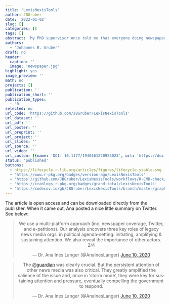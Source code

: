 ```yaml
---
title: 'LexisNexisTools'
author: JBGruber
date: '2022-01-02'
slug: []
categories: []
tags: []
abstract: 'My PhD supervisor once told me that everyone doing newspaper analysis starts by writing code to read in files from the "LexisNexis" newspaper archive. However, while I do recommend this exercise, not everyone has the time. This package provides functions to read in TXT, RTF, DOC and PDF files downloaded from the old "LexisNexis" or DOCX from the new Nexis Uni, Lexis Advance and similar services. The package also comes with a few other features that should be useful while working with data from the popular newspaper archive.'
authors:
  - 'Johannes B. Gruber'
draft: no
header:
  caption: ''
  image: 'newspaper.jpg'
highlight: yes
image_preview: ''
math: no
projects: []
publication: ''
publication_short: ''
publication_types:
  - '0'
selected: no
url_code: 'https://github.com/JBGruber/LexisNexisTools'
url_dataset: ''
url_pdf: ''
url_poster: ''
url_preprint: ''
url_project: ''
url_slides: ''
url_source: ''
url_video: ''
url_custom: [{name: 'DOI: 10.1177/1940161220925023', url: 'https://doi.org/10.1177/1940161220925023'}]
status: 'published'
buttons:
  - https://lifecycle.r-lib.org/articles/figures/lifecycle-stable.svg
  - 'https://www.r-pkg.org/badges/version-ago/LexisNexisTools'
  - 'https://github.com/JBGruber/LexisNexisTools/workflows/R-CMD-check/badge.svg'
  - 'https://cranlogs.r-pkg.org/badges/grand-total/LexisNexisTools'
  - 'https://codecov.io/gh/JBGruber/LexisNexisTools/branch/master/graph/badge.svg'
---
```


The article is open access and can be downloaded directly from the publisher.
When it came out, Ana posted a nice little summary on Twitter.
See below:

<center>
<blockquote class="twitter-tweet">
<p lang="en" dir="ltr">We use a multi-platform approach (inc. newspaper coverage, Twitter, and e-petitions). Our analysis uncovers three key roles of legacy news media orgs. in political agenda-setting: initiating, amplifying &amp; sustaining attention. We also reveal the importance of other actors. 2/4</p>&mdash; Dr. Ana Ines Langer (@AnaInesLanger) 
<a href="https://twitter.com/AnaInesLanger/status/1270752812041998336?ref_src=twsrc%5Etfw">June 10, 2020</a>
</blockquote> 


<blockquote class="twitter-tweet">
<p lang="en" dir="ltr">The <a href="https://twitter.com/guardian?ref_src=twsrc%5Etfw">@guardian</a> was clearly crucial. But the persistent attention of other news media was also critical. They greatly amplified the salience of the issue and, once in ‘storm mode’, they were key for sustaining attention and pressure, eventually compelling the government to respond.</p>&mdash; Dr. Ana Ines Langer (@AnaInesLanger) 
<a href="https://twitter.com/AnaInesLanger/status/1270752815611338753?ref_src=twsrc%5Etfw">June 10, 2020</a></blockquote>
</center>
<script async src="https://platform.twitter.com/widgets.js" charset="utf-8"></script>
